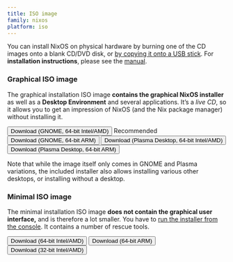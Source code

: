 ```yaml
---
title: ISO image
family: nixos
platform: iso
---
```


You can install NixOS on physical hardware by burning one of the CD images onto a blank CD/DVD disk, or [by copying it onto a USB stick](https://nixos.org/nixos/manual/index.html#sec-booting-from-usb). For **installation instructions**, please see the [manual](/manual/nixos/stable).

### Graphical ISO image

The graphical installation ISO image **contains the graphical NixOS installer** as well as a **Desktop Environment** and several applications. It’s a _live CD_, so it allows you to get an impression of NixOS (and the Nix package manager) without installing it.

<div class="grid grid-flow-row gap-6 my-4 md:mx-[1rem] justify-start">
  <span>
    <Button
      color="semidarkblue"
      href="https://channels.nixos.org/nixos-23.05/latest-nixos-gnome-x86_64-linux.iso"
      shaHref="https://channels.nixos.org/nixos-23.05/latest-nixos-gnome-x86_64-linux.iso.sha256"
      shaText="(SHA-256)"
      classList = {["w-full", "md:w-auto", "block", "md:inline", "text-center", "md:text-left"]}
    >Download (GNOME, 64-bit Intel/AMD)</Button>
    <Tag color="darkgreen" classList={["hidden", "md:inline"]}>Recommended</Tag>
  </span>

  <span>
    <Button
      color="semidarkblue"
      href="https://channels.nixos.org/nixos-23.05/latest-nixos-gnome-aarch64-linux.iso"
      shaHref="https://channels.nixos.org/nixos-23.05/latest-nixos-gnome-aarch64-linux.iso.sha256"
      shaText="(SHA-256)"
      classList = {["w-full", "md:w-auto", "block", "md:inline", "text-center", "md:text-left"]}
    >Download (GNOME, 64-bit ARM)</Button>
  </span>

  <span>
    <Button
      color="semidarkblue"
      href="https://channels.nixos.org/nixos-23.05/latest-nixos-plasma5-x86_64-linux.iso"
      shaHref="https://channels.nixos.org/nixos-23.05/latest-nixos-plasma5-x86_64-linux.iso.sha256"
      shaText="(SHA-256)"
      classList = {["w-full", "md:w-auto", "block", "md:inline", "text-center", "md:text-left"]}
    >Download (Plasma Desktop, 64-bit Intel/AMD)</Button>
  </span>

  <span>
    <Button
      color="semidarkblue"
      href="https://channels.nixos.org/nixos-23.05/latest-nixos-plasma5-aarch64-linux.iso"
      shaHref="https://channels.nixos.org/nixos-23.05/latest-nixos-plasma5-aarch64-linux.iso.sha256"
      shaText="(SHA-256)"
      classList = {["w-full", "md:w-auto", "block", "md:inline", "text-center", "md:text-left"]}
    >Download (Plasma Desktop, 64-bit ARM)</Button>
  </span>
</div>

Note that while the image itself only comes in GNOME and Plasma variations, the included installer also allows installing various other desktops, or installing without a desktop.

### Minimal ISO image

The minimal installation ISO image **does not contain the graphical user interface,** and is therefore a lot smaller. You have to [run the installer from the console](/manual/nixos/stable/#ch-installation). It contains a number of rescue tools.

<div class="grid grid-flow-row justify-start gap-6 my-4 md:mx-[1rem] mb-[1rem]">
  <span>
      <Button
      color="semidarkblue"
      href="https://channels.nixos.org/nixos-23.05/latest-nixos-minimal-x86_64-linux.iso"
      shaHref="https://channels.nixos.org/nixos-23.05/latest-nixos-minimal-x86_64-linux.iso.sha256"
      shaText="(SHA-256)"
      classList = {["w-full", "md:w-auto", "block", "md:inline", "text-center", "md:text-left"]}
    >Download (64-bit Intel/AMD)</Button>
  </span>

  <span>
    <Button
      color="semidarkblue"
      href="https://channels.nixos.org/nixos-23.05/latest-nixos-minimal-aarch64-linux.iso"
      shaHref="https://channels.nixos.org/nixos-23.05/latest-nixos-minimal-aarch64-linux.iso.sha256"
      shaText="(SHA-256)"
      classList = {["w-full", "md:w-auto", "block", "md:inline", "text-center", "md:text-left"]}
    >Download (64-bit ARM)</Button>
  </span>

  <span>
    <Button
    color="semidarkblue"
    href="https://channels.nixos.org/nixos-23.05/latest-nixos-minimal-i686-linux.iso"
    shaHref="https://channels.nixos.org/nixos-23.05/latest-nixos-minimal-i686-linux.iso.sha256"
    shaText="(SHA-256)"
    classList = {["w-full", "md:w-auto", "block", "md:inline", "text-center", "md:text-left"]}
  >Download (32-bit Intel/AMD)</Button>
  </span>
</div>

